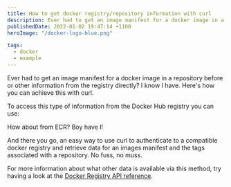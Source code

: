 ```yaml
---
title: How to get docker registry/repository information with curl
description: Ever had to get an image manifest for a docker image in a repository before or other information from the registry directly? I know I have. Here's how you can achieve this with curl.
publishedDate: 2022-01-02 19:47:14 +1100
heroImage: "/docker-logo-blue.png"

tags:
  - docker
  - example
---
```


Ever had to get an image manifest for a docker image in a repository before or other information from the registry directly? I know I have. Here's how you can achieve this with curl.

To access this type of information from the Docker Hub registry you can use:


<GitHubGist id="fe812a8657b714efb48b16204801d9cf" file="docker_registry.sh" />

How about from ECR? Boy have I!

<GitHubGist id="fe812a8657b714efb48b16204801d9cf" file="ecr_registry.sh" />

And there you go, an easy way to use curl to authenticate to a compatible docker registry and retrieve data for an images manifest and the tags associated with a repository. No fuss, no muss.

For more information about what other data is available via this method, try having a look at the [Docker Registry API reference](https://docs.docker.com/registry/spec/api/).
